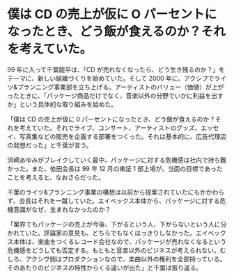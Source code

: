 # 僕は CD の売上が仮に O パーセントになったとき、どう飯が食えるのか？それを考えていた。

99 年に入って千葉龍平は、「CD が売れなくなったら、どう生き残るのか？」をテーマに、新しい組織づくりを始めていた。そして 2000 年に、アクシブでライツ&プランニング事業部を立ち上げる。アーティストのバリュー（価値）が上がったときに、「パッケージ商品だけでなく、音楽以外の分野でいかに利益を出すか」という具体的な取り組みを始めた。

「僕は CD の売上が仮に 0 パーセントになったとき、どう飯が食えるのか？それを考えていた。それでライブ、コンサート、アーティストのグッズ、エッセイ、写真集などの販売を企画する部署をつくった。それは基本的に、広告代理店の発想だった」と千葉が言う。

浜崎あゆみがブレイクしていく最中、パッケージに対する危機感は社内で持ち難かった。また、依田会長は 99 年 12 月の東証 1 部上場が、当面の目標であったことを考えると、なおさらだった。

千葉のライツ&プランニング事業の構想は以前から提案されていたにもかかわらず、会長はそれを一蹴していた。エイベックス本体から、パッケージに対する危機意識がなぜ、生まれなかったのか？

「業界でもパッケージの売上が今後、下がるという人、下がらないという人に分かれていた。評論家の意見も、どちらでもなくはっきりしなかった。エイベックス本体は、楽曲をつくるレコード会社なので、パッケージが売れなくなるという危機感をどうしても否定する。もともと音楽以外のビジネスが考えられない。むしろ、アクシヴ側はプロダクションなので、楽曲以外の権利を全部持っている。そのあたりのビジネスの特性からくる違いが出た」と千葉は振り返る。

